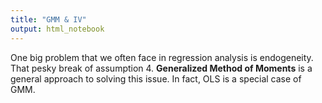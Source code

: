 ```yaml
---
title: "GMM & IV"
output: html_notebook
---
```


One big problem that we often face in regression analysis is endogeneity. That pesky break of assumption 4. **Generalized Method of Moments** is a general approach to solving this issue. In fact, OLS is a special case of GMM. 

